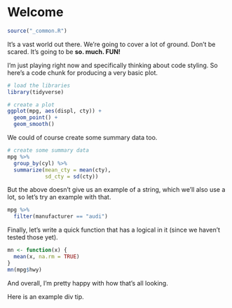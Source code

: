 # Welcome

```r
source("_common.R")
```

It's a vast world out there. We're going to cover a lot of ground. Don't be scared. It's going to be **so. much. FUN!**

I'm just playing right now and specifically thinking about code styling. So here's a code chunk for producing a very basic plot.

```r
# load the libraries
library(tidyverse)

# create a plot
ggplot(mpg, aes(displ, cty)) +
  geom_point() +
  geom_smooth() 
```

We could of course create some summary data too.

```r
# create some summary data
mpg %>% 
  group_by(cyl) %>% 
  summarize(mean_cty = mean(cty),
            sd_cty = sd(cty))
```

But the above doesn't give us an example of a string, which we'll also use a lot, so let's try an example with that.

```r
mpg %>% 
  filter(manufacturer == "audi")
```

Finally, let's write a quick function that has a logical in it (since we haven't tested those yet).

```r
mn <- function(x) {
  mean(x, na.rm = TRUE)
}
mn(mpg$hwy)
```

And overall, I'm pretty happy with how that's all looking.

:::lightbulb
Here is an example div tip.
:::

